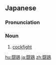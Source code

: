 ==Japanese==
{{ja-kanjitab|とう|けい|yomi=on}}

===Pronunciation===
{{ja-pron|yomi=on|とうけい}}

===Noun===
{{ja-noun|とうけい}}

# [[cockfight]]

[[hu:闘鶏]]
[[ja:闘鶏]]
[[zh:闘鶏]]